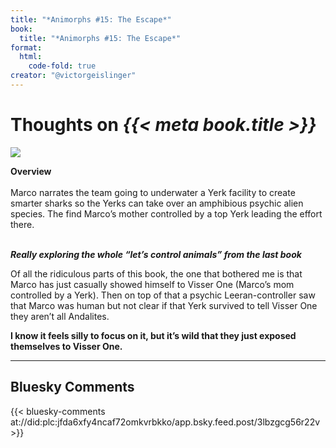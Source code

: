 ```yaml
---
title: "*Animorphs #15: The Escape*"
book:
  title: "*Animorphs #15: The Escape*"
format:
  html:
    code-fold: true
creator: "@victorgeislinger"
---
```


# Thoughts on *{{< meta book.title >}}*

::: {layout="[30,70]"}
![](https://books.google.com/books/content?id=CPm-DgAAQBAJ&printsec=frontcover&img=2)

**Overview** <br/>
<br/>
Marco narrates the team going to underwater a Yerk facility to create 
smarter sharks so the Yerks can take over an amphibious psychic alien
species. The find Marco's mother controlled by a top Yerk leading the
effort there.
<br/>
<br/>


:::


***Really exploring the whole "let's control animals" from the last book***

Of all the ridiculous parts of this book, the one that bothered me is that 
Marco has just casually showed himself to Visser One (Marco's mom
controlled by a Yerk). Then on top of that a psychic Leeran-controller saw
that Marco was human but not clear if that Yerk survived to tell Visser One
they aren't all Andalites.

**I know it feels silly to focus on it, but it's wild that they just exposed themselves to Visser One.**


--- 

:::{.callout-note icon=false}

## Bluesky Comments

{{< bluesky-comments at://did:plc:jfda6xfy4ncaf72omkvrbkko/app.bsky.feed.post/3lbzgcg56r22v >}}

:::